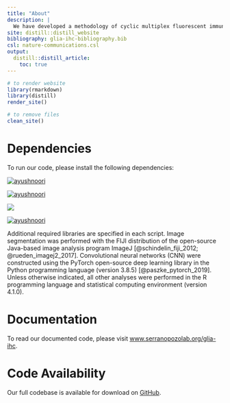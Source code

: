 ```yaml
---
title: "About"
description: |
  We have developed a methodology of cyclic multiplex fluorescent immunohistochemistry on human postmortem brain sections followed by an image analysis and machine learning pipeline that enables a deep morphological characterization of astrocytes and microglia in the Alzheimer's brain.
site: distill::distill_website
bibliography: glia-ihc-bibliography.bib
csl: nature-communications.csl
output:
  distill::distill_article:
    toc: true
---
```


```r

# to render website
library(rmarkdown)
library(distill)
render_site()

# to remove files
clean_site()

```

# Dependencies

To run our code, please install the following dependencies:

<a href="https://www.r-project.org/" target="_blank" rel="noreferrer noopener"><img src="https://img.shields.io/badge/Language-R-276DC3?style=for-the-badge&amp;logo=r" alt="ayushnoori" align="center"/></a>

<a href="https://imagej.net/" target="_blank" rel="noreferrer noopener"><img src="https://img.shields.io/static/v1?style=for-the-badge&amp;logo=imagej&amp;color=00D8E0&amp;logoColor=white&amp;label=Language&amp;message=ImageJ" alt="ayushnoori" align="center"/></a>

<a href="https://www.python.org/" target="_blank" rel="noreferrer noopener"><img src="https://img.shields.io/badge/Language-Python-3776AB?style=for-the-badge&amp;logo=python" align="center"/></a>

<a href="https://pytorch.org/" target="_blank" rel="noreferrer noopener"><img src="https://img.shields.io/badge/Library-PyTorch-EE4C2C?style=for-the-badge&amp;logo=pytorch" alt="ayushnoori" align="center"/></a>

Additional required libraries are specified in each script. Image segmentation was performed with the FIJI distribution of the open-source Java-based image analysis program ImageJ [@schindelin_fiji_2012; @rueden_imagej2_2017]. Convolutional neural networks (CNN) were constructed using the PyTorch open-source deep learning library in the Python programming language (version 3.8.5) [@paszke_pytorch_2019]. Unless otherwise indicated, all other analyses were performed in the R programming language and statistical computing environment (version 4.1.0).

# Documentation

To read our documented code, please visit [www.serranopozolab.org/glia-ihc](https://www.serranopozolab.org/glia-ihc).

# Code Availability

Our full codebase is available for download on [GitHub](https://github.com/serrano-pozo-lab/glia-ihc).
